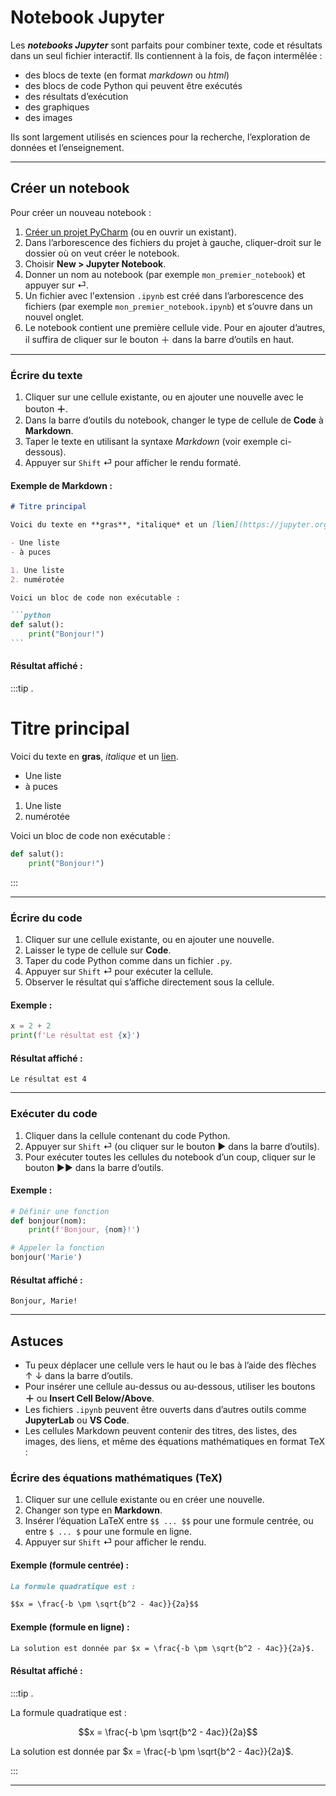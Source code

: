 # Notebook Jupyter

Les ***notebooks Jupyter*** sont parfaits pour combiner texte, code et résultats dans un seul fichier interactif.
Ils contiennent à la fois, de façon intermêlée :

- des blocs de texte (en format *markdown* ou *html*)
- des blocs de code Python qui peuvent être exécutés
- des résultats d’exécution
- des graphiques
- des images

Ils sont largement utilisés en sciences pour la recherche, l’exploration de données et l’enseignement.

---

## Créer un notebook

Pour créer un nouveau notebook :

1. [Créer un projet PyCharm](creer-projet) (ou en ouvrir un existant).
2. Dans l’arborescence des fichiers du projet à gauche, cliquer-droit sur le dossier où on veut créer le notebook.
3. Choisir **New > Jupyter Notebook**.
4. Donner un nom au notebook (par exemple `mon_premier_notebook`) et appuyer sur ⏎.
5. Un fichier avec l'extension `.ipynb` est créé dans l’arborescence des fichiers (par exemple `mon_premier_notebook.ipynb`)
et s’ouvre dans un nouvel onglet.
6. Le notebook contient une première cellule vide. Pour en ajouter d’autres, il suffira de cliquer sur le bouton ＋ dans
la barre d’outils en haut.

---

### Écrire du texte

1. Cliquer sur une cellule existante, ou en ajouter une nouvelle avec le bouton **＋**.
2. Dans la barre d’outils du notebook, changer le type de cellule de **Code** à **Markdown**.
3. Taper le texte en utilisant la syntaxe *Markdown* (voir exemple ci-dessous).
4. Appuyer sur `Shift` ⏎ pour afficher le rendu formaté.

#### Exemple de Markdown :

````markdown
# Titre principal

Voici du texte en **gras**, *italique* et un [lien](https://jupyter.org).

- Une liste
- à puces

1. Une liste
2. numérotée

Voici un bloc de code non exécutable :

```python
def salut():
    print("Bonjour!")
```
````

#### Résultat affiché :

:::tip .

# Titre principal

Voici du texte en **gras**, *italique* et un [lien](https://jupyter.org).

- Une liste
- à puces

1. Une liste
2. numérotée

Voici un bloc de code non exécutable :

```python
def salut():
    print("Bonjour!")
```

:::

---

### Écrire du code

1. Cliquer sur une cellule existante, ou en ajouter une nouvelle.
2. Laisser le type de cellule sur **Code**.
3. Taper du code Python comme dans un fichier `.py`.
4. Appuyer sur `Shift` ⏎ pour exécuter la cellule.
5. Observer le résultat qui s’affiche directement sous la cellule.

#### Exemple :

````python
x = 2 + 2
print(f'Le résultat est {x}')
````

#### Résultat affiché :

```
Le résultat est 4
```

---

### Exécuter du code

1. Cliquer dans la cellule contenant du code Python.
2. Appuyer sur `Shift` ⏎ (ou cliquer sur le bouton ▶ dans la barre d’outils).
3. Pour exécuter toutes les cellules du notebook d’un coup, cliquer sur le bouton ▶▶ dans la barre d’outils.

#### Exemple :

````python
# Définir une fonction
def bonjour(nom):
    print(f'Bonjour, {nom}!')

# Appeler la fonction
bonjour('Marie')
````

#### Résultat affiché :

```
Bonjour, Marie!
```

---

## Astuces

- Tu peux déplacer une cellule vers le haut ou le bas à l’aide des flèches ↑ ↓ dans la barre d’outils.
- Pour insérer une cellule au-dessus ou au-dessous, utiliser les boutons **＋** ou **Insert Cell Below/Above**.
- Les fichiers `.ipynb` peuvent être ouverts dans d’autres outils comme **JupyterLab** ou **VS Code**.
- Les cellules Markdown peuvent contenir des titres, des listes, des images, des liens, et même des équations
mathématiques en format TeX :

### Écrire des équations mathématiques (TeX)

1. Cliquer sur une cellule existante ou en créer une nouvelle.
2. Changer son type en **Markdown**.
3. Insérer l’équation LaTeX entre `$$ ... $$` pour une formule centrée,
   ou entre `$ ... $` pour une formule en ligne.
4. Appuyer sur `Shift` ⏎ pour afficher le rendu.

#### Exemple (formule centrée) :

````markdown
La formule quadratique est :

$$x = \frac{-b \pm \sqrt{b^2 - 4ac}}{2a}$$
````

#### Exemple (formule en ligne) :

````markdown
La solution est donnée par $x = \frac{-b \pm \sqrt{b^2 - 4ac}}{2a}$.
````

#### Résultat affiché :

:::tip .

La formule quadratique est :

$$x = \frac{-b \pm \sqrt{b^2 - 4ac}}{2a}$$

La solution est donnée par $x = \frac{-b \pm \sqrt{b^2 - 4ac}}{2a}$.

:::


---
